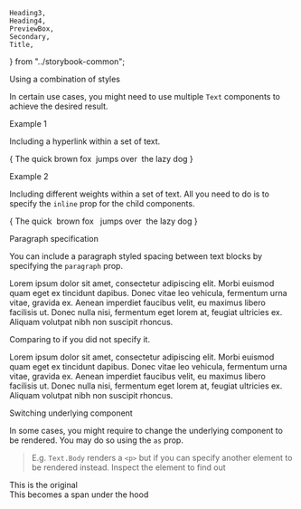     Heading3,
    Heading4,
    PreviewBox,
    Secondary,
    Title,
} from "../storybook-common";

<Meta title="General/Text/Advanced Usage" />

<Title>Advanced Usage</Title>

<Heading3>Using a combination of styles</Heading3>

In certain use cases, you might need to use multiple `Text` components to achieve the desired result.

<Heading4>Example 1</Heading4>

Including a hyperlink within a set of text.

<PreviewBox>
    {
        <Text.Body>
            The quick brown fox&nbsp;
            <Text.Hyperlink.Default href="https://www.google.com">
                jumps over
            </Text.Hyperlink.Default>
            &nbsp;the lazy dog
        </Text.Body>
    }
</PreviewBox>

<Heading4>Example 2</Heading4>

Including different weights within a set of text. All you need to do is to specify the `inline` prop
for the child components.

<PreviewBox>
    {
        <Text.Body>
            The quick&nbsp;
            <Text.Body weight="light" inline={true}>
                brown fox
            </Text.Body>&nbsp;
            <Text.Body weight="semibold" inline={true}>
                jumps over
            </Text.Body>
            &nbsp;the lazy dog
        </Text.Body>
    }
</PreviewBox>

<Heading3>Paragraph specification</Heading3>

You can include a paragraph styled spacing between text blocks by specifying the `paragraph` prop.

<PreviewBox>
    <Text.Body paragraph={true}>
        Lorem ipsum dolor sit amet, consectetur adipiscing elit. Morbi euismod
        quam eget ex tincidunt dapibus. Donec vitae leo vehicula, fermentum urna
        vitae, gravida ex.
    </Text.Body>
    <Text.Body paragraph={true}>
        Aenean imperdiet faucibus velit, eu maximus libero facilisis ut. Donec
        nulla nisi, fermentum eget lorem at, feugiat ultricies ex. Aliquam
        volutpat nibh non suscipit rhoncus.
    </Text.Body>
</PreviewBox>

Comparing to if you did not specify it.

<PreviewBox>
    <Text.Body>
        Lorem ipsum dolor sit amet, consectetur adipiscing elit. Morbi euismod
        quam eget ex tincidunt dapibus. Donec vitae leo vehicula, fermentum urna
        vitae, gravida ex.
    </Text.Body>
    <Text.Body>
        Aenean imperdiet faucibus velit, eu maximus libero facilisis ut. Donec
        nulla nisi, fermentum eget lorem at, feugiat ultricies ex. Aliquam
        volutpat nibh non suscipit rhoncus.
    </Text.Body>
</PreviewBox>

<Heading3>Switching underlying component</Heading3>

In some cases, you might require to change the underlying component to be
rendered. You may do so using the `as` prop.

> E.g. `Text.Body` renders a `<p>` but if you can specify another element to be
> rendered instead. Inspect the element to find out

<PreviewBox>
    <Text.Body>This is the original</Text.Body>
    <br />
    <Text.Body as="span">This becomes a span under the hood</Text.Body>
</PreviewBox>
